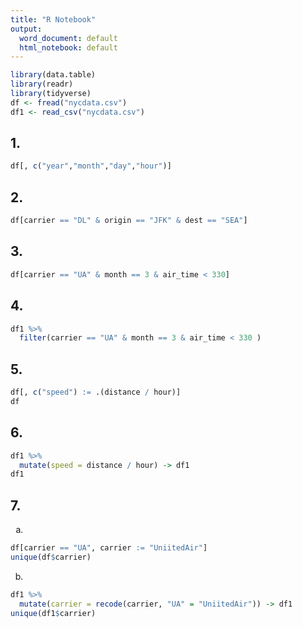 ---
title: "R Notebook"
output:
  word_document: default
  html_notebook: default
---



```{r message=FALSE, warning=FALSE}
library(data.table)
library(readr)
library(tidyverse)
df <- fread("nycdata.csv")
df1 <- read_csv("nycdata.csv")

```

## 1.

```{r}
df[, c("year","month","day","hour")]
```
## 2.

```{r}
df[carrier == "DL" & origin == "JFK" & dest == "SEA"]
```

## 3.

```{r}
df[carrier == "UA" & month == 3 & air_time < 330]
```

## 4.

```{r}
df1 %>% 
  filter(carrier == "UA" & month == 3 & air_time < 330 )
```

## 5.

```{r}
df[, c("speed") := .(distance / hour)]
df
```

## 6.

```{r}
df1 %>%
  mutate(speed = distance / hour) -> df1
df1
```
## 7.
a)
```{r}
df[carrier == "UA", carrier := "UniitedAir"]
unique(df$carrier)
```

b)
```{r}
df1 %>%
  mutate(carrier = recode(carrier, "UA" = "UniitedAir")) -> df1
unique(df1$carrier)
```



